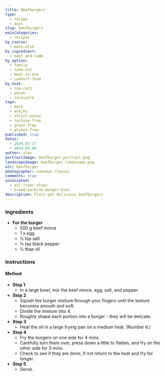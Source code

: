 ```yaml
---
title: Beefburgers
type:
  - recipe
  - post
slug: beefburgers
mainCategories:
  - recipes
by_course:
  - main-dish
by_ingredient:
  - beef-and-lamb
by_option:
  - family
  - take-out
  - meal-in-one
  - comfort-food
by_diet:
  - low-carb
  - paleo
  - carnivore
tags:
  - keto
  - atkins
  - strict-paleo
  - lactose-free
  - grain-free
  - gluten-free
published: true
dates:
  - 2024.03.17
  - 2024.04.04
author: alex
portraitImage: beefburger-portrait.png
landscapeImage: beefburger-landscape.png
alt: beefburger
photographer: unknown (Canva)
comments: true
associated:
  - air-fryer-chips
  - bread-machine-burger-buns
description: Plain yet delicious beefburgers.
---
```


<Ingredients>

### Ingredients

- **For the burger**
  - 500 g beef mince
  - 1 x egg
  - ½ tsp salt
  - ½ tsp black pepper
  - ½ tbsp oil

</Ingredients>

<Instructions>

### Instructions

#### Method

- **Step 1**
  - In a large bowl, mix the beef mince, egg, salt, and pepper.
- **Step 2**
  - Squish the burger mixture through your fingers until the texture becomes smooth and soft.
  - Divide the mixture into 4.
  - Roughly shape each portion into a burger - they will be delicate.
- **Step 3**
  - Heat the oil in a large frying pan on a medium heat. (Number 6.)
- **Step 4**
  - Fry the burgers on one side for 4 mins.
  - Carefully turn them over, press down a little to flatten, and fry on the other side for 3 mins.
  - Check to see if they are done, if not return to the heat and fry for longer.
- **Step 5**
  - Serve.

</Instructions>

